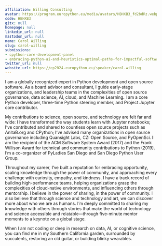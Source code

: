 ```yaml
---
affiliation: Willing Consulting
avatar: https://program.europython.eu/media/avatars/HBHXB3_fd2bdRz.webp
code: HBHXB3
gitx: null
homepage: null
linkedin_url: null
mastodon_url: null
name: Carol Willing
slug: carol-willing
submissions:
- cpython-core-development-panel
- embracing-python-ai-and-heuristics-optimal-paths-for-impactful-software
twitter_url: null
website_url: https://ep2024.europython.eu/speaker/carol-willing
---
```


I am a globally recognized expert in Python development and open source software. As a board advisor and consultant, I guide early-stage organizations, and leadership teams in the complexities of open source governance, data science, AI, cloud, and Machine Learning. I am a core Python developer, three-time Python steering member, and Project Jupyter core contributor.

My contributions to science, open source, and technology are felt far and wide: I have transformed the way students learn with Jupyter notebooks; I’ve contributed and shared to countless open source projects such as AnitaB.org and CPython; I’ve advised many organizations in open source governance including Quansight Labs, CZI Open Source, and PyOpenSci. I am the recipient of the ACM Software System Award (2017) and the Frank Willison Award for technical and community contributions to Python (2019). I’m a co-organizer of PyLadies San Diego and San Diego Python User Group.

Throughout my career, I’ve built a reputation for embracing opportunity, scaling knowledge through the power of community, and approaching every challenge with curiosity, empathy, and kindness. I have a track record of building high-performance teams, helping organizations grasp the complexities of cloud-native environments, and influencing others through mentorship. I believe in the power of sharing, in the power of community. I also believe that through science and technology and art, we can discover more about who we are as humans. I’m deeply committed to sharing my knowledge with others through stories that make the world of technology and science accessible and relatable—through five-minute mentor moments to a keynote on a global stage.

When I am not coding or deep in research on data, AI, or cognitive science, you can find me in my Southern California garden, surrounded by succulents, restoring an old guitar, or building blinky wearables.
